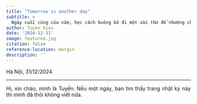 ```yaml
---
title: "Tomorrow is another day"
subtitle: >
  Ngày cuối cùng của năm, học cách buông bỏ đi một vài thứ để nhường chỗ cho những điều mới. Chúng ta, suy cho cùng cũng chỉ có 24h một ngày, rất nhiều chuyện chỉ có thể bỏ ngỏ cho ngày sau... 
author: Tuyen Kieu
date: '2024-12-31'
image: featured.jpg
citation: false
reference-location: margin
description: ''
---
```


<p style="text-align:justify">Hà Nội, 31/12/2024</p>

---

<p style="text-align:justify">Hi, xin chào, mình là Tuyến. Nếu một ngày, bạn tìm thấy trang nhật ký này thì mình đã thôi không viết nữa.</p>


